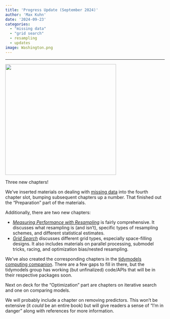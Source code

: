 ```yaml
---
title: 'Progress Update (September 2024)'
author: 'Max Kuhn'
date: '2024-09-23'
categories:
  - "missing data"
  - "grid search"
  - resampling
  - updates
image: Washington.png
---
```


<hr>
 
![](Washington.png){fig-align="center" height="350px"}

Three new chapters!

We’ve inserted materials on dealing with [missing data](https://aml4td.org/chapters/missing-data.html) into the fourth chapter slot, bumping subsequent chapters up a number. That finished out the “Preparation” part of the materials. 

Additionally, there are two new chapters: 

- [_Measuring Performance with Resampling_ ](https://aml4td.org/chapters/resampling.html) is fairly comprehensive. It discusses what resampling is (and isn’t), specific types of resampling schemes, and different statistical estimates. 
- [_Grid Search_ ](https://aml4td.org/chapters/grid-search.html) discusses different grid types, especially space-filling designs. It also includes materials on parallel processing, submodel tricks, racing, and optimization bias/nested resampling. 

We’ve also created the corresponding chapters in the [tidymodels computing companion](https://tidymodels.aml4td.org/). There are a few gaps to fill in there, but the tidymodels group has working (but unfinalized) code/APIs that will be in their respective packages soon.  

Next on deck for the “Optimization” part are chapters on iterative search and one on comparing models. 

We will probably include a chapter on removing predictors. This won’t be extensive (it _could_ be an entire book) but will give readers a sense of “I’m in danger” along with references for more information. 
